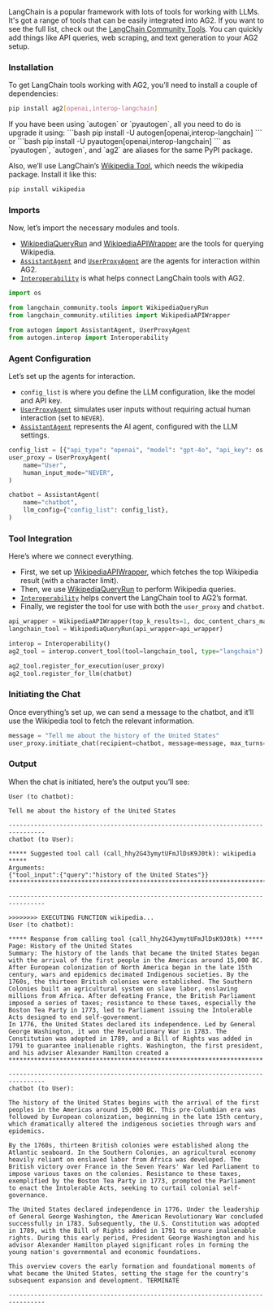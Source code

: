 LangChain is a popular framework with lots of tools for working with LLMs. It's got a range of tools that can be easily integrated into AG2. If you want to see the full list, check out the [LangChain Community Tools](https://github.com/langchain-ai/langchain/tree/master/libs/community/langchain_community/tools). You can quickly add things like API queries, web scraping, and text generation to your AG2 setup.

### Installation
To get LangChain tools working with AG2, you’ll need to install a couple of dependencies:

```bash
pip install ag2[openai,interop-langchain]
```

<Tip>
If you have been using `autogen` or `pyautogen`, all you need to do is upgrade it using:
```bash
pip install -U autogen[openai,interop-langchain]
```
or
```bash
pip install -U pyautogen[openai,interop-langchain]
```
as `pyautogen`, `autogen`, and `ag2` are aliases for the same PyPI package.
</Tip>

Also, we’ll use LangChain’s [Wikipedia Tool](https://python.langchain.com/docs/integrations/tools/wikipedia/), which needs the wikipedia package. Install it like this:

```bash
pip install wikipedia
```

### Imports

Now, let’s import the necessary modules and tools.

- [WikipediaQueryRun](https://api.python.langchain.com/en/latest/tools/langchain_community.tools.wikipedia.tool.WikipediaQueryRun.html) and [WikipediaAPIWrapper](https://python.langchain.com/api_reference/community/utilities/langchain_community.utilities.wikipedia.WikipediaAPIWrapper.html) are the tools for querying Wikipedia.
- [`AssistantAgent`](/docs/api-reference/autogen/AssistantAgent) and [`UserProxyAgent`](/docs/api-reference/autogen/UserProxyAgent) are the agents for interaction within AG2.
- [`Interoperability`](/docs/reference/interop/interoperability) is what helps connect LangChain tools with AG2.

```python
import os

from langchain_community.tools import WikipediaQueryRun
from langchain_community.utilities import WikipediaAPIWrapper

from autogen import AssistantAgent, UserProxyAgent
from autogen.interop import Interoperability
```

### Agent Configuration

Let’s set up the agents for interaction.
- `config_list`  is where you define the LLM configuration, like the model and API key.
- [`UserProxyAgent`](/docs/api-reference/autogen/UserProxyAgent) simulates user inputs without requiring actual human interaction (set to `NEVER`).
- [`AssistantAgent`](/docs/api-reference/autogen/AssistantAgent) represents the AI agent, configured with the LLM settings.

```python
config_list = [{"api_type": "openai", "model": "gpt-4o", "api_key": os.environ["OPENAI_API_KEY"]}]
user_proxy = UserProxyAgent(
    name="User",
    human_input_mode="NEVER",
)

chatbot = AssistantAgent(
    name="chatbot",
    llm_config={"config_list": config_list},
)
```

### Tool Integration
Here’s where we connect everything.
- First, we set up [WikipediaAPIWrapper](https://python.langchain.com/api_reference/community/utilities/langchain_community.utilities.wikipedia.WikipediaAPIWrapper.html), which fetches the top Wikipedia result (with a character limit).
- Then, we use [WikipediaQueryRun](https://api.python.langchain.com/en/latest/tools/langchain_community.tools.wikipedia.tool.WikipediaQueryRun.html) to perform Wikipedia queries.
- [`Interoperability`](/docs/reference/interop/interoperability) helps convert the LangChain tool to AG2’s format.
- Finally, we register the tool for use with both the `user_proxy` and `chatbot`.

```python
api_wrapper = WikipediaAPIWrapper(top_k_results=1, doc_content_chars_max=1000)
langchain_tool = WikipediaQueryRun(api_wrapper=api_wrapper)

interop = Interoperability()
ag2_tool = interop.convert_tool(tool=langchain_tool, type="langchain")

ag2_tool.register_for_execution(user_proxy)
ag2_tool.register_for_llm(chatbot)
```

### Initiating the Chat

Once everything’s set up, we can send a message to the chatbot, and it’ll use the Wikipedia tool to fetch the relevant information.

```python
message = "Tell me about the history of the United States"
user_proxy.initiate_chat(recipient=chatbot, message=message, max_turns=2)
```

### Output

When the chat is initiated, here’s the output you’ll see:

```console
User (to chatbot):

Tell me about the history of the United States

--------------------------------------------------------------------------------
chatbot (to User):

***** Suggested tool call (call_hhy2G43ymytUFmJlDsK9J0tk): wikipedia *****
Arguments:
{"tool_input":{"query":"history of the United States"}}
**************************************************************************

--------------------------------------------------------------------------------

>>>>>>>> EXECUTING FUNCTION wikipedia...
User (to chatbot):

***** Response from calling tool (call_hhy2G43ymytUFmJlDsK9J0tk) *****
Page: History of the United States
Summary: The history of the lands that became the United States began with the arrival of the first people in the Americas around 15,000 BC. After European colonization of North America began in the late 15th century, wars and epidemics decimated Indigenous societies. By the 1760s, the thirteen British colonies were established. The Southern Colonies built an agricultural system on slave labor, enslaving millions from Africa. After defeating France, the British Parliament imposed a series of taxes; resistance to these taxes, especially the Boston Tea Party in 1773, led to Parliament issuing the Intolerable Acts designed to end self-government.
In 1776, the United States declared its independence. Led by General George Washington, it won the Revolutionary War in 1783. The Constitution was adopted in 1789, and a Bill of Rights was added in 1791 to guarantee inalienable rights. Washington, the first president, and his adviser Alexander Hamilton created a
**********************************************************************

--------------------------------------------------------------------------------
chatbot (to User):

The history of the United States begins with the arrival of the first peoples in the Americas around 15,000 BC. This pre-Columbian era was followed by European colonization, beginning in the late 15th century, which dramatically altered the indigenous societies through wars and epidemics.

By the 1760s, thirteen British colonies were established along the Atlantic seaboard. In the Southern Colonies, an agricultural economy heavily reliant on enslaved labor from Africa was developed. The British victory over France in the Seven Years' War led Parliament to impose various taxes on the colonies. Resistance to these taxes, exemplified by the Boston Tea Party in 1773, prompted the Parliament to enact the Intolerable Acts, seeking to curtail colonial self-governance.

The United States declared independence in 1776. Under the leadership of General George Washington, the American Revolutionary War concluded successfully in 1783. Subsequently, the U.S. Constitution was adopted in 1789, with the Bill of Rights added in 1791 to ensure inalienable rights. During this early period, President George Washington and his advisor Alexander Hamilton played significant roles in forming the young nation's governmental and economic foundations.

This overview covers the early formation and foundational moments of what became the United States, setting the stage for the country's subsequent expansion and development. TERMINATE

--------------------------------------------------------------------------------
```
